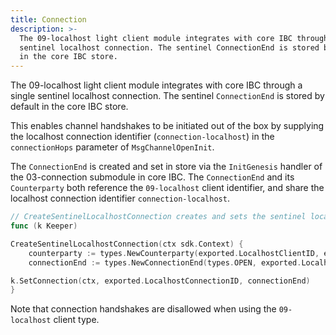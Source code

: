 ```yaml
---
title: Connection
description: >-
  The 09-localhost light client module integrates with core IBC through a single
  sentinel localhost connection. The sentinel ConnectionEnd is stored by default
  in the core IBC store.
---
```


The 09-localhost light client module integrates with core IBC through a single sentinel localhost connection.
The sentinel `ConnectionEnd` is stored by default in the core IBC store.

This enables channel handshakes to be initiated out of the box by supplying the localhost connection identifier (`connection-localhost`) in the `connectionHops` parameter of `MsgChannelOpenInit`.

The `ConnectionEnd` is created and set in store via the `InitGenesis` handler of the 03-connection submodule in core IBC.
The `ConnectionEnd` and its `Counterparty` both reference the `09-localhost` client identifier, and share the localhost connection identifier `connection-localhost`.

```go
// CreateSentinelLocalhostConnection creates and sets the sentinel localhost connection end in the IBC store.
func (k Keeper)

CreateSentinelLocalhostConnection(ctx sdk.Context) {
    counterparty := types.NewCounterparty(exported.LocalhostClientID, exported.LocalhostConnectionID, commitmenttypes.NewMerklePrefix(k.GetCommitmentPrefix().Bytes()))
    connectionEnd := types.NewConnectionEnd(types.OPEN, exported.LocalhostClientID, counterparty, types.ExportedVersionsToProto(types.GetCompatibleVersions()), 0)

k.SetConnection(ctx, exported.LocalhostConnectionID, connectionEnd)
}
```

Note that connection handshakes are disallowed when using the `09-localhost` client type.
